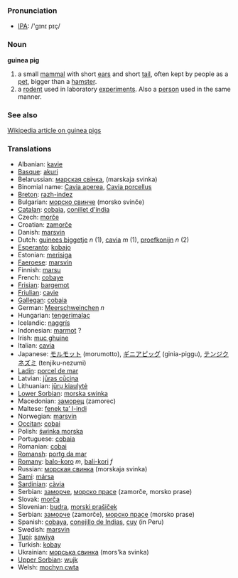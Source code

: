 === Pronunciation ===
*[[w:IPA|IPA]]: /'gɪnɪ pɪç/

=== Noun ===

'''guinea pig'''

#a small [[mammal]] with short [[ear]]s and short [[tail]], often kept by people as a [[pet]], bigger than a [[hamster]].
#a [[rodent]] used in laboratory [[experiment]]s. Also a [[person]] used in the same manner.

=== See also ===

[[w:Guinea pig|Wikipedia article on guinea pigs]]

=== Translations ===
*Albanian: [[kavie]]
*[[Basque]]: [[akuri]]
*Belarussian: [[марская свінка]], (marskaja svinka)
*Binomial name: [[Cavia aperea]], [[Cavia porcellus]]
*[[Breton]]: [[razh-indez]]
*Bulgarian: [[морско свинче]] (morsko svinče)
*[[Catalan]]: [[cobaia]], [[conillet d'índia]]
*Czech: [[morče]]
*Croatian: [[zamorče]]
*Danish: [[marsvin]]
*Dutch: [[guinees biggetje]] ''n'' (1), [[cavia]] ''m'' (1), [[proefkonijn]] ''n'' (2)
*[[Esperanto]]: [[kobajo]]
*Estonian: [[merisiga]]
*[[Faeroese]]: [[marsvín]]
*Finnish: [[marsu]]
*French: [[cobaye]]
*[[Frisian]]: [[bargemot]]
*[[Friulian]]: [[cavie]]
*[[Gallegan]]: [[cobaia]]
*German: [[Meerschweinchen]] ''n''
*Hungarian: [[tengerimalac]]
*Icelandic: [[naggrís]]
*Indonesian: [[marmot]] ?
*Irish: [[muc ghuine]]
*Italian: [[cavia]]
*Japanese: [[モルモット]] (morumotto), [[ギニアピッグ]] (ginia-piggu), [[テンジクネズミ]] (tenjiku-nezumi)
*[[Ladin]]: [[porcel de mar]]
*Latvian: [[jūras cūciņa]]
*Lithuanian: [[jūrų kiaulytė]]
*[[Lower Sorbian]]: [[morska swinka]]
*Macedonian: [[заморец]] (zamorec)
*Maltese: [[fenek ta’ l-indi]]
*Norwegian: [[marsvin]]
*[[Occitan]]: [[cobai]]
*Polish: [[świnka morska]]
*Portuguese: [[cobaia]]
*Romanian: [[cobai]]
*[[Romansh]]: [[portg da mar]]
*[[Romany]]: [[balo-koro]] ''m'', [[bali-kori]] ''f''
*Russian: [[морская свинка]] (morskaja svinka) '' ''
*[[Sami]]: [[mársa]]
*[[Sardinian]]: [[càvia]]
*Serbian: [[заморче]], [[морско прасе]] (zamorče, morsko prase)
*Slovak: [[morča]]
*Slovenian: [[budra]], [[morski prašiček]]
*Serbian: [[заморче]] (zamorče), [[морско прасе]] (morsko prase)
*Spanish: [[cobaya]], [[conejillo de Indias]], [[cuy]] (in Peru)
*Swedish: [[marsvin]]
*[[Tupi]]: [[sawiya]]
*Turkish: [[kobay]]
*Ukrainian: [[морська свинка]] (mors'ka svinka)
*[[Upper Sorbian]]: [[wujk]]
*Welsh: [[mochyn cwta]]